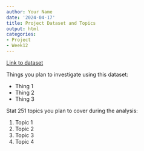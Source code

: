 ```yaml
---
author: Your Name
date: '2024-04-17'
title: Project Dataset and Topics
output: html
categories:
- Project
- Week12
---
```


[Link to dataset]()

Things you plan to investigate using this dataset:

- Thing 1
- Thing 2
- Thing 3

Stat 251 topics you plan to cover during the analysis:

1. Topic 1
2. Topic 2
3. Topic 3
4. Topic 4

